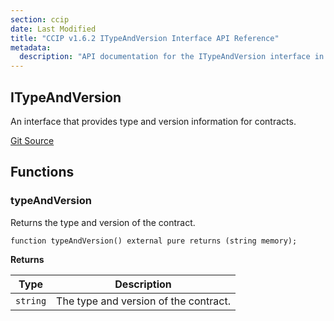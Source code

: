 ```yaml
---
section: ccip
date: Last Modified
title: "CCIP v1.6.2 ITypeAndVersion Interface API Reference"
metadata:
  description: "API documentation for the ITypeAndVersion interface in Chainlink CCIP v1.6.2, providing type and version information for contracts."
---
```



<CcipCommon callout="ImportMoveCorePackage150" />

## ITypeAndVersion

An interface that provides type and version information for contracts.

[Git Source](https://github.com/smartcontractkit/chainlink-evm/blob/contracts-solidity/1.5.0/contracts/src/v0.8/shared/interfaces/ITypeAndVersion.sol)

## Functions

### typeAndVersion

Returns the type and version of the contract.

```solidity
function typeAndVersion() external pure returns (string memory);
```

**Returns**

| Type     | Description                           |
| -------- | ------------------------------------- |
| `string` | The type and version of the contract. |
